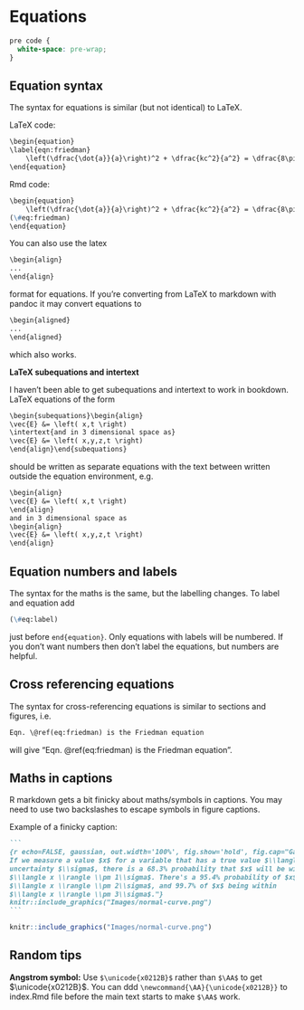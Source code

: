 # Equations {#sec:equations}

```css
pre code {
  white-space: pre-wrap;
}
```

Equation syntax {#sec:add-eqs}
----------------

The syntax for equations is similar (but not identical) to LaTeX.

LaTeX code:

```markdown
\begin{equation}
\label{eqn:friedman}
	\left(\dfrac{\dot{a}}{a}\right)^2 + \dfrac{kc^2}{a^2} = \dfrac{8\pi G}{3}\rho 
\end{equation}
```

Rmd code:
```markdown
\begin{equation}
    \left(\dfrac{\dot{a}}{a}\right)^2 + \dfrac{kc^2}{a^2} = \dfrac{8\pi G}{3}\rho
(\#eq:friedman)
\end{equation}
```

\begin{equation}
    \left(\dfrac{\dot{a}}{a}\right)^2 + \dfrac{kc^2}{a^2} = \dfrac{8\pi G}{3}\rho
(\#eq:friedman)
\end{equation}

You can also use the latex
```markdown
\begin{align}
...
\end{align}
```
format for equations. If you're converting from LaTeX to markdown with pandoc it may convert equations to 
```markdown
\begin{aligned}
...
\end{aligned}
```
which also works.

:::fyi 
**LaTeX subequations and intertext**

I haven't been able to get subequations and intertext to work in bookdown. LaTeX equations of the form
```markdown
\begin{subequations}\begin{align}
\vec{E} &= \left( x,t \right)
\intertext{and in 3 dimensional space as}
\vec{E} &= \left( x,y,z,t \right)
\end{align}\end{subequations}
```

should be written as separate equations with the text between written outside the equation environment, e.g. 
```markdown
\begin{align}
\vec{E} &= \left( x,t \right)
\end{align}
and in 3 dimensional space as
\begin{align}
\vec{E} &= \left( x,y,z,t \right)
\end{align}
```
:::

Equation numbers and labels {#sec:eq-nos-labels}
------

The syntax for the maths is the same, but the labelling changes. To label and equation add

```markdown
(\#eq:label)
```
just before `end{equation}`. Only equations with labels will be numbered. If you don't want numbers then don't label the equations, but numbers are helpful.


Cross referencing equations {#sec:cross-ref-eqs}
-----

The syntax for cross-referencing equations is similar to sections and figures, i.e.

```markdown
Eqn. \@ref(eq:friedman) is the Friedman equation
```
will give "Eqn. \@ref(eq:friedman) is the Friedman equation".

Maths in captions {#sec:maths-captions}
------
R markdown gets a bit finicky about maths/symbols in captions. You may need to use two backslashes to escape symbols in figure captions. 

Example of a finicky caption:

`````markdown
```
{r echo=FALSE, gaussian, out.width='100%', fig.show='hold', fig.cap="Gaussian uncertainties. 
If we measure a value $x$ for a variable that has a true value $\\langle x \\rangle$ and
uncertainty $\\sigma$, there is a 68.3% probability that $x$ will be within 
$\\langle x \\rangle \\pm 1\\sigma$. There's a 95.4% probability of $x$ being within 
$\\langle x \\rangle \\pm 2\\sigma$, and 99.7% of $x$ being within  
$\\langle x \\rangle \\pm 3\\sigma$."}
knitr::include_graphics("Images/normal-curve.png")
```
`````

```r
knitr::include_graphics("Images/normal-curve.png")
```

Random tips {#sec:random-tips}
---------

**Angstrom symbol:** Use `$\unicode{x0212B}$` rather than `$\AA$` to get $\unicode{x0212B}$. You can ddd `\newcommand{\AA}{\unicode{x0212B}}` to index.Rmd file before the main text starts to make `$\AA$` work.
